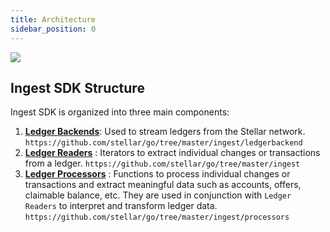 ```yaml
---
title: Architecture
sidebar_position: 0
---
```


![](/assets/ingest-sdk/architecture.png)

## Ingest SDK Structure

Ingest SDK is organized into three main components:

1. **[Ledger Backends](/docs/data/indexers/build-your-own/ingest-sdk/developer_guide/ledgerbackends)**: Used to stream ledgers from the Stellar network. `https://github.com/stellar/go/tree/master/ingest/ledgerbackend`
2. **[Ledger Readers](/docs/data/indexers/build-your-own/ingest-sdk/developer_guide/ledgerreaders)** : Iterators to extract individual changes or transactions from a ledger. `https://github.com/stellar/go/tree/master/ingest`
3. **[Ledger Processors](/docs/data/indexers/build-your-own/ingest-sdk/developer_guide/ledgerprocessors)** : Functions to process individual changes or transactions and extract meaningful data such as accounts, offers, claimable balance, etc. They are used in conjunction with `Ledger Readers` to interpret and transform ledger data. `https://github.com/stellar/go/tree/master/ingest/processors`
